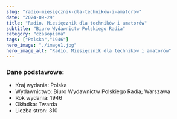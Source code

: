 ```yaml
---
slug: "radio-miesięcznik-dla-techników-i-amatorów"
date: "2024-09-29"
title: "Radio. Miesięcznik dla techników i amatorów"
subtitle: "Biuro Wydawnictw Polskiego Radia"
category: "czasopisma"
tags: ["Polska","1946"]
hero_image: "./image1.jpg"
hero_image_alt: "Radio. Miesięcznik dla techników i amatorów"
---
```


### Dane podstawowe:

- Kraj wydania: Polska
- Wydawnictwo: Biuro Wydawnictw Polskiego Radia; Warszawa
- Rok wydania: 1946
- Okładka: Twarda
- Liczba stron: 310
